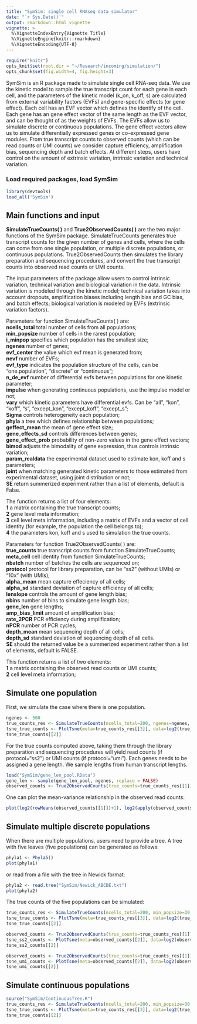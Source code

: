 ```yaml
---
title: "SymSim: single cell RNAseq data simulator"
date: "`r Sys.Date()`"
output: rmarkdown::html_vignette
vignette: >
  %\VignetteIndexEntry{Vignette Title}
  %\VignetteEngine{knitr::rmarkdown}
  %\VignetteEncoding{UTF-8}
---
```

```r
require("knitr")
opts_knit$set(root.dir = "~/Research/incoming/simulation/")
opts_chunk$set(fig.width=4, fig.height=3) 
```

SymSim is an R package made to simulate single cell RNA-seq data. We use
the kinetic model to sample the true transcript count for each gene in each
cell, and the parameters of the kinetic model (k_on, k_off, s) are calculated
from external variability factors (EVFs) and gene-specific effects (or gene
effect). Each cell has an EVF vector which defines the identify of the cell.
Each gene has an gene effect vector of the same length as the EVF vector,
and can be thought of as the weights of EVFs. The EVFs allow us to simulate
discrete or continuous populations. The gene effect vectors allow us to
simulate differentially expressed genes or co-expressed gene modules.
From true transcript counts to observed counts (which can be read counts
or UMI counts) we consider capture efficiency, amplification bias, sequencing
depth and batch effects. At different steps, users have control on the amount
of extrinsic variation, intrinsic variation and technical variation.

### Load required packages, load SymSim
```r
library(devtools)
load_all('SymSim')
```

## Main functions and input

**SimulateTrueCounts( )** and **True2ObservedCounts( )** are the two major functions of the SymSim package. SimulateTrueCounts generates true transcript counts for the given number of genes and cells, where the cells can come from one single population, or multiple discrete populations, or continuous populations. True2ObservedCounts then simulates the library preparation and sequencing procedures, and convert the true transcript counts into observed read counts or UMI counts.

The input parameters of the package allow users to control intrinsic variation, technical variation and biological variation in the data. Intrinsic variation is modeled through the kinetic model; technical variation takes into account dropouts, amplification biases including length bias and GC bias, and batch effects; biological variation is modeled by EVFs (extrinsic variation factors). 

Parameters for function SimulateTrueCounts( ) are:  
**ncells_total** total number of cells from all populations;    
**min_popsize** number of cells in the rarest population;  
**i_minpop** specifies which population has the smallest size;   
**ngenes** number of genes;   
**evf_center** the value which evf mean is generated from;   
**nevf** number of EVFs;   
**evf_type** indicates the population structure of the cells, can be "one.population", "discrete" or "continuous";   
**n_de_evf** number of differential evfs between populations for one kinetic parameter;  
**impulse** when generating continuous populations, use the impulse model or not;  
**vary** which kinetic parameters have differential evfs. Can be "all", "kon", "koff", "s", "except_kon", "except_koff", "except_s";  
**Sigma** controls heterogeneity each population;   
**phyla** a tree which defines relationship between populations;  
**geffect_mean** the mean of gene effect size;  
**gene_effects_sd** controls differences between genes;  
**gene_effect_prob** probability of non-zero values in the gene effect vectors;   
**bimod** adjusts the bimodality of gene expression, thus controls intrinsic variation;  
**param_realdata** the experimental dataset used to estimate kon, koff and s parameters;   
**joint** when matching generated kinetic parameters to those estimated from experimental dataset, using joint distribution or not;  
**SE** return summerized experiment rather than a list of elements, default is False.  

The function returns a list of four elements:  
**1** a matrix containing the true transcript counts;  
**2** gene level meta information;  
**3** cell level meta information, including a matrix of EVFs and a vector of cell identity (for example, the population the cell belongs to);   
**4** the parameters kon, koff and s used to simulation the true counts.  

Parameters for function True2ObservedCounts( ) are:  
**true_counts** true transcript counts from function SimulateTrueCounts;  
**meta_cell** cell identity from function SimulateTrueCounts;  
**nbatch** number of batches the cells are sequenced on;  
**protocol** protocol for library preparation, can be "ss2" (without UMIs) or "10x" (with UMIs);  
**alpha_mean** mean capture effeciency of all cells;  
**alpha_sd** standard deviation of capture efficiency of all cells;  
**lenslope** controls the amount of gene length bias;  
**nbins** number of bins to simulate gene length bias;  
**gene_len** gene lengths;  
**amp_bias_limit**  amount of amplification bias;  
**rate_2PCR** PCR efficiency during amplification;   
**nPCR**  number of PCR cycles;  
**depth_mean** mean sequencing depth of all cells;  
**depth_sd** standard deviation of sequencing depth of all cells.  
**SE** should the returned value be a summerized experiment rather than a list of elements, default is FALSE.  

This function returns a list of two elements:  
**1** a matrix containing the observed read counts or UMI counts;  
**2** cell level meta information;  

## Simulate one population
First, we simulate the case where there is one population.
```r
ngenes <- 500
true_counts_res <- SimulateTrueCounts(ncells_total=200, ngenes=ngenes, evf_center=1, nevf=10, evf_type="one.population", Sigma=0.5, gene_effects_sd=1, gene_effect_prob=0.3, bimod=0, randseed=0, param_realdata = "zeisel.imputed", SE=F)
tsne_true_counts <- PlotTsne(meta=true_counts_res[[3]], data=log2(true_counts_res[[1]]+1), evf_type="one.population", n_pc=20, label='pop', saving = F, plotname="one.population")
tsne_true_counts[[2]]
```

For the true counts computed above, taking them through the library preparation and sequencing procedures will yield read counts (if protocol="ss2") or UMI counts (if protocol="umi"). Each genes needs to be assigned a gene length. We sample lengths from human transcript lengths.
```r
load("SymSim/gene_len_pool.RData")
gene_len <- sample(gene_len_pool, ngenes, replace = FALSE)
observed_counts <- True2ObservedCounts(true_counts=true_counts_res[[1]], meta_cell=true_counts_res[[3]], protocol="ss2", alpha_mean=0.1, alpha_sd=0.05, lenslope=0.01, nbins=20, gene_len=gene_len, amp_bias_limit=c(-0.3, 0.3), rate_2PCR=0.7, nPCR=16, depth_mean=1e5, depth_sd=3e3)
```

One can plot the mean-variance relationship in the observed read counts:
```r
plot(log2(rowMeans(observed_counts[[1]])+1), log2(apply(observed_counts[[1]],1,cv)), col=adjustcolor("blue", alpha.f = 0.5), pch=19, xlab="log2(mean)", ylab="log2(CV)")
```

## Simulate multiple discrete populations
When there are multiple populations, users need to provide a tree. A tree with five leaves (five populations) can be generated as follows:
```r
phyla1 <- Phyla5()
plot(phyla1)
```  

or read from a file with the tree in Newick format:
```r
phyla2 <- read.tree("SymSim/Newick_ABCDE.txt")
plot(phyla2)
```
The true counts of the five populations can be simulated:
```r
true_counts_res <- SimulateTrueCounts(ncells_total=200, min_popsize=30, i_minpop=2, ngenes=ngenes, evf_center=1, nevf=10, evf_type="discrete", n_de_evf=9, vary="s", Sigma=0.5, phyla=Phyla5(), gene_effects_sd=1, gene_effect_prob=0.3, bimod=0, randseed=0, param_realdata = "zeisel.imputed", SE=F)
tsne_true_counts <- PlotTsne(meta=true_counts_res[[3]], data=log2(true_counts_res[[1]]+1), evf_type="discrete", n_pc=20, label='pop', saving = F, plotname="discrete populations (true counts)")
tsne_true_counts[[2]]
```

```r
observed_counts <- True2ObservedCounts(true_counts=true_counts_res[[1]], meta_cell=true_counts_res[[3]], protocol="ss2", alpha_mean=0.1, alpha_sd=0.05, lenslope=0.01, nbins=20, gene_len=gene_len, amp_bias_limit=c(-0.3, 0.3), rate_2PCR=0.7, nPCR=16, depth_mean=1e5, depth_sd=3e3)
tsne_ss2_counts <- PlotTsne(meta=observed_counts[[2]], data=log2(observed_counts[[1]]+1), evf_type="discrete", n_pc=20, label='pop', saving = F, plotname="observed counts ss2")
tsne_ss2_counts[[2]]

observed_counts <- True2ObservedCounts(true_counts=true_counts_res[[1]], meta_cell=true_counts_res[[3]], protocol="umi", alpha_mean=0.05, alpha_sd=0.02, lenslope=0.01, nbins=20, gene_len=gene_len, amp_bias_limit=c(-0.3, 0.3), rate_2PCR=0.7, nPCR=16, depth_mean=5e4, depth_sd=3e3)
tsne_umi_counts <- PlotTsne(meta=observed_counts[[2]], data=log2(observed_counts[[1]]+1), evf_type="discrete", n_pc=20, label='pop', saving = F, plotname="observed counts umi")
tsne_umi_counts[[2]]
```


## Simulate continuous populations
```r
source("SymSim/ContinuousTree.R")
true_counts_res <- SimulateTrueCounts(ncells_total=200, min_popsize=30, i_minpop=2, ngenes=ngenes, evf_center=1, nevf=10, evf_type="continuous", n_de_evf=9, vary="s", Sigma=0.1, phyla=Phyla5(), gene_effects_sd=1, gene_effect_prob=0.3, bimod=0, randseed=0, param_realdata = "zeisel.imputed", SE=F)
tsne_true_counts <- PlotTsne(meta=true_counts_res[[3]], data=log2(true_counts_res[[1]]+1), evf_type="continuous", n_pc=20, label='pop', saving = F, plotname="continuous populations (true counts)")
tsne_true_counts[[2]]
```

## 